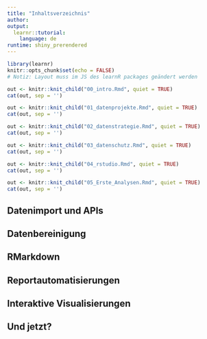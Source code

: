 ```yaml
---
title: "Inhaltsverzeichnis"
author:
output: 
  learnr::tutorial:
    language: de
runtime: shiny_prerendered
---
```


```r
library(learnr)
knitr::opts_chunk$set(echo = FALSE)
# Notiz: Layout muss im JS des learnR packages geändert werden
```


```r
out <- knitr::knit_child("00_intro.Rmd", quiet = TRUE)
cat(out, sep = '')
```


```r
out <- knitr::knit_child("01_datenprojekte.Rmd", quiet = TRUE)
cat(out, sep = '')
```

```r
out <- knitr::knit_child("02_datenstrategie.Rmd", quiet = TRUE)
cat(out, sep = '')
```

```r
out <- knitr::knit_child("03_datenschutz.Rmd", quiet = TRUE)
cat(out, sep = '')
```

```r
out <- knitr::knit_child("04_rstudio.Rmd", quiet = TRUE)
cat(out, sep = '')
```

```r
out <- knitr::knit_child("05_Erste_Analysen.Rmd", quiet = TRUE)
cat(out, sep = '')
```

## Datenimport und APIs

## Datenbereinigung

## RMarkdown

## Reportautomatisierungen

## Interaktive Visualisierungen

## Und jetzt?
